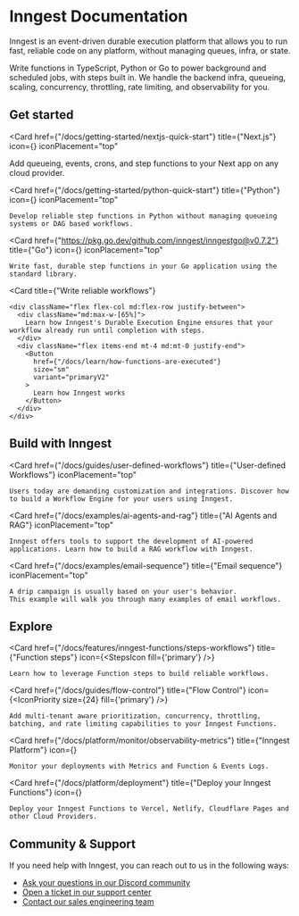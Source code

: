 

# Inngest Documentation

Inngest is an event-driven durable execution platform that allows you to run fast, reliable code on any platform, without managing queues, infra, or state.  


Write functions in TypeScript, Python or Go to power background and scheduled jobs, with steps built in.  We handle the backend infra, queueing, scaling, concurrency, throttling, rate limiting, and observability for you.

## Get started


<CardGroup cols={3}>

  <Card 
    href={"/docs/getting-started/nextjs-quick-start"}
    title={"Next.js"}
    icon={<NextJsIcon size={8} fill="black" />}
    iconPlacement="top"
  >
  Add queueing, events, crons, and step functions to your Next app on any cloud provider.
  </Card>

  <Card 
    href={"/docs/getting-started/python-quick-start"}
    title={"Python"}
    icon={<PythonIcon size={8} fill="black" />}
    iconPlacement="top"
  >
    Develop reliable step functions in Python without managing queueing systems or DAG based workflows.
  </Card>


  <Card 
    href={"https://pkg.go.dev/github.com/inngest/inngestgo@v0.7.2"}
    title={"Go"}
    icon={<GoIcon size={8}  fill="black" />}
    iconPlacement="top"
  >
    Write fast, durable step functions in your Go application using the standard library.
  </Card>

</CardGroup>


<CardGroup cols={1} className="my-10 px-12">

  <Card 
    title={"Write reliable workflows"}
  >
    <div className="flex flex-col md:flex-row justify-between">
      <div className="md:max-w-[65%]">
        Learn how Inngest's Durable Execution Engine ensures that your workflow already run until completion with steps.
      </div>
      <div className="flex items-end mt-4 md:mt-0 justify-end">
        <Button
          href={"/docs/learn/how-functions-are-executed"}
          size="sm"
          variant="primaryV2"
        >
          Learn how Inngest works
        </Button>
      </div>
    </div>
  </Card>

</CardGroup>


## Build with Inngest

<CardGroup cols={3}>

  <Card 
    href={"/docs/guides/user-defined-workflows"}
    title={"User-defined Workflows"}
    iconPlacement="top"
  >
    Users today are demanding customization and integrations. Discover how to build a Workflow Engine for your users using Inngest.
  </Card>

  <Card 
    href={"/docs/examples/ai-agents-and-rag"}
    title={"AI Agents and RAG"}
    iconPlacement="top"
  >
    Inngest offers tools to support the development of AI-powered applications. Learn how to build a RAG workflow with Inngest.
  </Card>


  <Card 
    href={"/docs/examples/email-sequence"}
    title={"Email sequence"}
    iconPlacement="top"
  >
    A drip campaign is usually based on your user's behavior.
    This example will walk you through many examples of email workflows.
  </Card>

</CardGroup>


## Explore

<CardGroup cols={2}>

  <Card 
    href={"/docs/features/inngest-functions/steps-workflows"}
    title={"Function steps"}
    icon={<StepsIcon fill={'primary'} />}
  >
    Learn how to leverage Function steps to build reliable workflows.
  </Card>


  <Card 
    href={"/docs/guides/flow-control"}
    title={"Flow Control"}
    icon={<IconPriority size={24}  fill={'primary'} />}
  >
    Add multi-tenant aware prioritization, concurrency, throttling, batching, and rate limiting capabilities to your Inngest Functions.
  </Card>

  <Card 
    href={"/docs/platform/monitor/observability-metrics"}
    title={"Inngest Platform"}
    icon={<InngestIcon />}
  >
    Monitor your deployments with Metrics and Function & Events Logs.
  </Card>

  <Card 
    href={"/docs/platform/deployment"}
    title={"Deploy your Inngest Functions"}
    icon={<CloudIcon />}
  >
    Deploy your Inngest Functions to Vercel, Netlify, Cloudflare Pages and other Cloud Providers.
  </Card>

</CardGroup>


## Community & Support

If you need help with Inngest, you can reach out to us in the following ways:

* [Ask your questions in our Discord community](/discord)
* [Open a ticket in our support center](https://app.inngest.com/support)
* [Contact our sales engineering team](/contact?ref=docs)
